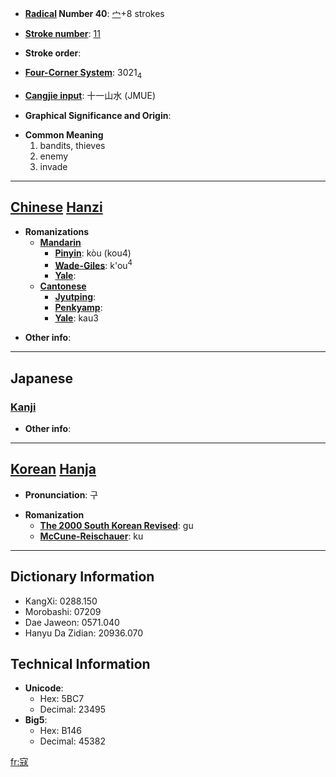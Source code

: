 * '''[[Wiktionary:Chinese radical index| Radical]] Number 40''': [[Wiktionary:Chinese radical index 宀|宀]]+8 strokes

* '''[[Wiktionary:Chinese total strokes index|Stroke number]]''': [[Wiktionary:Chinese total strokes index 11|11]]

* '''Stroke order''': 

* '''[[Wiktionary:Chinese four corner index|Four-Corner System]]''': 3021<sub>4</sub>

* '''[[Wiktionary:Chinese Cangjie index|Cangjie input]]''': 十一山水 (JMUE)

* '''Graphical Significance and Origin''': 

* '''Common Meaning'''
*#bandits, thieves
*# enemy
*# invade


----

== [[Chinese]] [[Hanzi]] ==

* '''Romanizations'''
** '''[[Mandarin]]'''
*** '''[[Pinyin]]''': kòu (kou4)
*** '''[[Wade-Giles]]''': k'ou<sup>4</sup>
*** '''[[Yale]]''': 
** '''[[Cantonese]]'''
*** '''[[Jyutping]]''':
*** '''[[Penkyamp]]''': 
*** '''[[Yale]]''': kau3

* '''Other info''': 

----

==Japanese==
===[[Kanji]]===
{{kanji|on readings=[[こう]] (kō)|kun readings=[[あだする]] (adasuru), [[あだ]] (ada)}}

* '''Other info''':  

----

== [[Korean]] [[Hanja]] ==

* '''Pronunciation''': 구

* '''Romanization'''
** '''[[The 2000 South Korean Revised Romanization|The 2000 South Korean Revised]]''': gu
** '''[[McCune-Reischauer]]''': ku

----

== Dictionary Information ==

* KangXi: 0288.150
* Morobashi: 07209
* Dae Jaweon: 0571.040
* Hanyu Da Zidian: 20936.070

== Technical Information ==

* '''Unicode''':
** Hex: 5BC7
** Decimal: 23495
* '''Big5''':
** Hex: B146
** Decimal: 45382

[[fr:寇]]